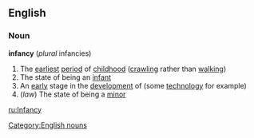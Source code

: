 ==English==
===Noun===
'''infancy'''  (''plural'' infancies)
#The [[earliest]] [[period]] of [[childhood]] ([[crawling]] rather than [[walking]])
#The state of being an [[infant]]
#An [[early]] stage in the [[development]] of (some [[technology]] for example)
#(''law'') The state of being a [[minor]]
[[Category:English nouns]]

[[ru:Infancy]]